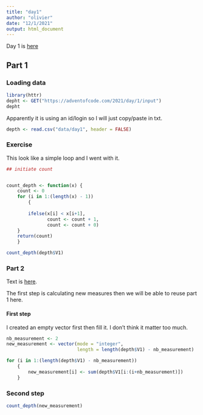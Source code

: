 ```yaml
---
title: "day1"
author: "olivier"
date: "12/1/2021"
output: html_document
---
```


Day 1 is [here](https://adventofcode.com/2021/day/1)

## Part 1

### Loading data 


```r
library(httr)
depht <- GET("https://adventofcode.com/2021/day/1/input")
depht
```

Apparently it is using an id/login so I will just copy/paste in txt.

```r
depth <- read.csv("data/day1", header = FALSE)
```

### Exercise 

This look like a simple loop and I went with it. 

```r
## initiate count


count_depth <- function(x) {
    count <- 0
    for (i in 1:(length(x) - 1))
        {
        
        ifelse(x[i] < x[i+1], 
               count <- count + 1, 
               count <- count + 0)
    }
    return(count)
    }

count_depth(depth$V1)
```


### Part 2

Text is [here](https://adventofcode.com/2021/day/1#part2).

The first step is calculating new measures then we will be able to reuse part 1 here. 

#### First step 

I created an empty vector first then fill it. I don't think it matter too much. 

```r
nb_measurement <- 2
new_measurement <- vector(mode = "integer",
                          length = length(depth$V1) - nb_measurement)

for (i in 1:(length(depth$V1) - nb_measurement)) 
    {
        new_measurement[i] <- sum(depth$V1[i:(i+nb_measurement)])
    }

```

### Second step

```r
count_depth(new_measurement)
```

